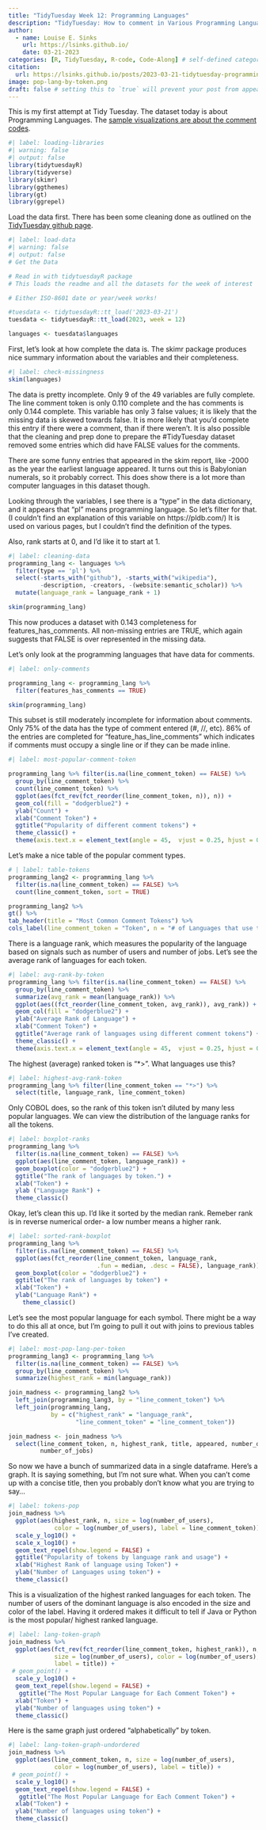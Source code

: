 ```yaml
---
title: "TidyTuesday Week 12: Programming Languages"
description: "TidyTuesday: How to comment in Various Programming Languages"
author:
  - name: Louise E. Sinks
    url: https://lsinks.github.io/
    date: 03-21-2023
categories: [R, TidyTuesday, R-code, Code-Along] # self-defined categories
citation:
  url: https://lsinks.github.io/posts/2023-03-21-tidytuesday-programming-languages/ 
image: pop-lang-by-token.png
draft: false # setting this to `true` will prevent your post from appearing on your listing page until you're ready!
---
```


This is my first attempt at Tidy Tuesday. The dataset today is about Programming Languages. The [sample visualizations are about the comment codes](https://pldb.com/posts/does-every-programming-language-support-line-comments.html).

```r
#| label: loading-libraries
#| warning: false
#| output: false
library(tidytuesdayR)
library(tidyverse)
library(skimr)
library(ggthemes)
library(gt)
library(ggrepel)
```

Load the data first. There has been some cleaning done as outlined on the [TidyTuesday github page](https://github.com/rfordatascience/tidytuesday/blob/master/data/2023/2023-03-21/readme.md).

```r
#| label: load-data
#| warning: false
#| output: false
# Get the Data

# Read in with tidytuesdayR package 
# This loads the readme and all the datasets for the week of interest

# Either ISO-8601 date or year/week works!

#tuesdata <- tidytuesdayR::tt_load('2023-03-21')
tuesdata <- tidytuesdayR::tt_load(2023, week = 12)

languages <- tuesdata$languages

```

First, let's look at how complete the data is. The skimr package produces nice summary information about the variables and their completeness.

```r
#| label: check-missingness
skim(languages)
```

The data is pretty incomplete. Only 9 of the 49 variables are fully complete. The line comment token is only 0.110 complete and the has comments is only 0.144 complete. This variable has only 3 false values; it is likely that the missing data is skewed towards false. It is more likely that you'd complete this entry if there were a comment, than if there weren't. It is also possible that the cleaning and prep done to prepare the #TidyTuesday dataset removed some entries which did have FALSE values for the comments.

There are some funny entries that appeared in the skim report, like -2000 as the year the earliest language appeared. It turns out this is Babylonian numerals, so it probably correct. This does show there is a lot more than computer languages in this dataset though.

Looking through the variables, I see there is a "type" in the data dictionary, and it appears that "pl" means programming language. So let's filter for that. (I couldn't find an explanation of this variable on https://pldb.com/) It is used on various pages, but I couldn't find the definition of the types.

Also, rank starts at 0, and I'd like it to start at 1.

```r
#| label: cleaning-data
programming_lang <- languages %>%
  filter(type == 'pl') %>%
  select(-starts_with("github"), -starts_with("wikipedia"),
         -description, -creators, -(website:semantic_scholar)) %>%
  mutate(language_rank = language_rank + 1)

skim(programming_lang)
```

This now produces a dataset with 0.143 completeness for features_has_comments. All non-missing entries are TRUE, which again suggests that FALSE is over represented in the missing data.

Let's only look at the programming languages that have data for comments.

```r
#| label: only-comments

programming_lang <- programming_lang %>%
  filter(features_has_comments == TRUE)

skim(programming_lang)
```

This subset is still moderately incomplete for information about comments. Only 75% of the data has the type of comment entered (#, //, etc). 86% of the entries are completed for "feature_has_line_comments" which indicates if comments must occupy a single line or if they can be made inline.

```r
#| label: most-popular-comment-token

programming_lang %>% filter(is.na(line_comment_token) == FALSE) %>%
  group_by(line_comment_token) %>%
  count(line_comment_token) %>%
  ggplot(aes(fct_rev(fct_reorder(line_comment_token, n)), n)) +
  geom_col(fill = "dodgerblue2") +
  ylab("Count") +
  xlab("Comment Token") +
  ggtitle("Popularity of different comment tokens") +
  theme_classic() +
  theme(axis.text.x = element_text(angle = 45,  vjust = 0.25, hjust = 0.25))

```

Let's make a nice table of the popular comment types.

```r
# | label: table-tokens
programming_lang2 <- programming_lang %>%
  filter(is.na(line_comment_token) == FALSE) %>%
  count(line_comment_token, sort = TRUE) 

programming_lang2 %>%
gt() %>%
tab_header(title = "Most Common Comment Tokens") %>%
cols_label(line_comment_token = "Token", n = "# of Languages that use token")
```

There is a language rank, which measures the popularity of the language based on signals such as number of users and number of jobs. Let's see the average rank of languages for each token.

```r
#| label: avg-rank-by-token
programming_lang %>% filter(is.na(line_comment_token) == FALSE) %>%
  group_by(line_comment_token) %>%
  summarize(avg_rank = mean(language_rank)) %>%
  ggplot(aes((fct_reorder(line_comment_token, avg_rank)), avg_rank)) +
  geom_col(fill = "dodgerblue2") +
  ylab("Average Rank of Language") +
  xlab("Comment Token") +
  ggtitle("Average rank of languages using different comment tokens") +
  theme_classic() +
  theme(axis.text.x = element_text(angle = 45,  vjust = 0.25, hjust = 0.25))
```

The highest (average) ranked token is "\*\>". What languages use this?

```r
#| label: highest-avg-rank-token
programming_lang %>% filter(line_comment_token == "*>") %>%
  select(title, language_rank, line_comment_token)
```

Only COBOL does, so the rank of this token isn't diluted by many less popular languages. We can view the distribution of the language ranks for all the tokens.

```r
#| label: boxplot-ranks
programming_lang %>%
  filter(is.na(line_comment_token) == FALSE) %>%
  ggplot(aes(line_comment_token, language_rank)) +
  geom_boxplot(color = "dodgerblue2") +
  ggtitle("The rank of languages by token.") +
  xlab("Token") +
  ylab ("Language Rank") +
  theme_classic()
```

Okay, let's clean this up. I'd like it sorted by the median rank. Remeber rank is in reverse numerical order- a low number means a higher rank.

```r
#| label: sorted-rank-boxplot
programming_lang %>%
  filter(is.na(line_comment_token) == FALSE) %>%
  ggplot(aes(fct_reorder(line_comment_token, language_rank,
                         .fun = median, .desc = FALSE), language_rank)) +
  geom_boxplot(color = "dodgerblue2") +
  ggtitle("The rank of languages by token") +
  xlab("Token") +
  ylab("Language Rank") +
    theme_classic()

```

Let's see the most popular language for each symbol. There might be a way to do this all at once, but I'm going to pull it out with joins to previous tables I've created.

```r
#| label: most-pop-lang-per-token
programming_lang3 <- programming_lang %>%
  filter(is.na(line_comment_token) == FALSE) %>%
  group_by(line_comment_token) %>%
  summarize(highest_rank = min(language_rank)) 

join_madness <- programming_lang2 %>%
  left_join(programming_lang3, by = "line_comment_token") %>% 
  left_join(programming_lang, 
            by = c("highest_rank" = "language_rank",
                   "line_comment_token" = "line_comment_token")) 

join_madness <- join_madness %>%
  select(line_comment_token, n, highest_rank, title, appeared, number_of_users,
         number_of_jobs)
```

So now we have a bunch of summarized data in a single dataframe. Here's a graph. It is saying something, but I'm not sure what. When you can't come up with a concise title, then you probably don't know what you are trying to say...

```r
#| label: tokens-pop
join_madness %>%
  ggplot(aes(highest_rank, n, size = log(number_of_users), 
             color = log(number_of_users), label = line_comment_token)) +
  scale_y_log10() +
  scale_x_log10() +
  geom_text_repel(show.legend = FALSE) +
  ggtitle("Popularity of tokens by language rank and usage") +
  xlab("Highest Rank of language using Token") +
  ylab("Number of Languages using token") +
  theme_classic()

```

This is a visualization of the highest ranked languages for each token. The number of users of the dominant language is also encoded in the size and color of the label. Having it ordered makes it difficult to tell if Java or Python is the most popular/ highest ranked language.

```r
#| label: lang-token-graph
join_madness %>%
  ggplot(aes(fct_rev(fct_reorder(line_comment_token, highest_rank)), n,
             size = log(number_of_users), color = log(number_of_users),
             label = title)) +
 # geom_point() +
  scale_y_log10() +
  geom_text_repel(show.legend = FALSE) +
   ggtitle("The Most Popular Language for Each Comment Token") +
  xlab("Token") +
  ylab("Number of languages using token") +
  theme_classic()
```

Here is the same graph just ordered "alphabetically" by token.

```r
#| label: lang-token-graph-undordered
join_madness %>%
  ggplot(aes(line_comment_token, n, size = log(number_of_users), 
             color = log(number_of_users), label = title)) +
 # geom_point() +
  scale_y_log10() +
  geom_text_repel(show.legend = FALSE) +
   ggtitle("The Most Popular Language for Each Comment Token") +
  xlab("Token") +
  ylab("Number of languages using token") +
  theme_classic()
```
